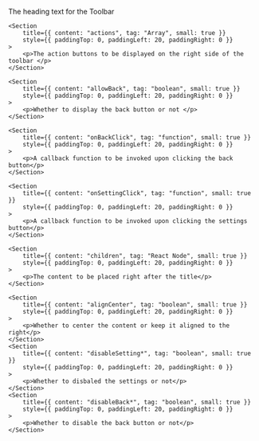 
<PackageInstallGuide packageName="@wpmudev/sui-editor-toolbar" />

<Section title="Props" border={true}>
	<Section
		title={{ content: "title", tag: "string", small: true }}
		style={{ paddingTop: 0, paddingLeft: 20, paddingRight: 0 }}
	>
		<p>The heading text for the Toolbar</p>
	</Section>

    <Section
    	title={{ content: "actions", tag: "Array", small: true }}
    	style={{ paddingTop: 0, paddingLeft: 20, paddingRight: 0 }}
    >
    	<p>The action buttons to be displayed on the right side of the toolbar </p>
    </Section>

    <Section
    	title={{ content: "allowBack", tag: "boolean", small: true }}
    	style={{ paddingTop: 0, paddingLeft: 20, paddingRight: 0 }}
    >
    	<p>Whether to display the back button or not </p>
    </Section>

    <Section
    	title={{ content: "onBackClick", tag: "function", small: true }}
    	style={{ paddingTop: 0, paddingLeft: 20, paddingRight: 0 }}
    >
    	<p>A callback function to be invoked upon clicking the back button</p>
    </Section>

    <Section
    	title={{ content: "onSettingClick", tag: "function", small: true }}
    	style={{ paddingTop: 0, paddingLeft: 20, paddingRight: 0 }}
    >
    	<p>A callback function to be invoked upon clicking the settings button</p>
    </Section>

    <Section
    	title={{ content: "children", tag: "React Node", small: true }}
    	style={{ paddingTop: 0, paddingLeft: 20, paddingRight: 0 }}
    >
    	<p>The content to be placed right after the title</p>
    </Section>

    <Section
    	title={{ content: "alignCenter", tag: "boolean", small: true }}
    	style={{ paddingTop: 0, paddingLeft: 20, paddingRight: 0 }}
    >
    	<p>Whether to center the content or keep it aligned to the right</p>
    </Section>
	<Section
    	title={{ content: "disableSetting*", tag: "boolean", small: true }}
    	style={{ paddingTop: 0, paddingLeft: 20, paddingRight: 0 }}
    >
    	<p>Whether to disbaled the settings or not</p>
    </Section>
	<Section
    	title={{ content: "disableBack*", tag: "boolean", small: true }}
    	style={{ paddingTop: 0, paddingLeft: 20, paddingRight: 0 }}
    >
    	<p>Whether to disable the back button or not</p>
    </Section>
</Section>
